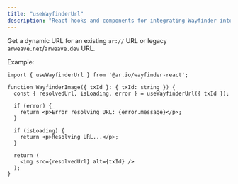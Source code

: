 ```yaml
---
title: "useWayfinderUrl"
description: "React hooks and components for integrating Wayfinder into React applications"
---
```


Get a dynamic URL for an existing `ar://` URL or legacy `arweave.net`/`arweave.dev` URL.

Example:

```tsx
import { useWayfinderUrl } from '@ar.io/wayfinder-react';

function WayfinderImage({ txId }: { txId: string }) {
  const { resolvedUrl, isLoading, error } = useWayfinderUrl({ txId });

  if (error) {
    return <p>Error resolving URL: {error.message}</p>;
  }

  if (isLoading) {
    return <p>Resolving URL...</p>;
  }

  return (
    <img src={resolvedUrl} alt={txId} />
  );
}
```